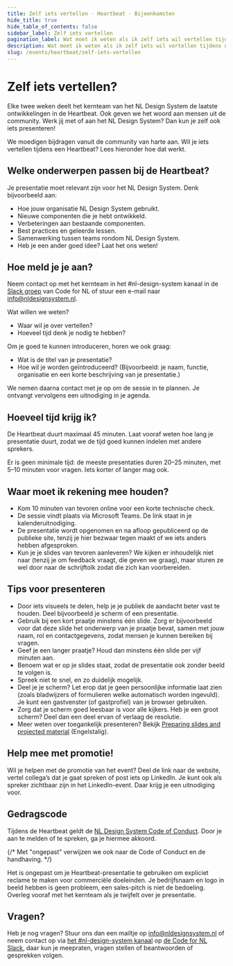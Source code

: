 ```yaml
---
title: Zelf iets vertellen · Heartbeat · Bijeenkomsten
hide_title: true
hide_table_of_contents: false
sidebar_label: Zelf iets vertellen
pagination_label: Wat moet ik weten als ik zelf iets wil vertellen tijdens de Heartbeat?
description: Wat moet ik weten als ik zelf iets wil vertellen tijdens de Heartbeat?
slug: /events/heartbeat/zelf-iets-vertellen
---
```


# Zelf iets vertellen?

Elke twee weken deelt het kernteam van het NL Design System de laatste ontwikkelingen in de Heartbeat. Ook geven we het woord aan mensen uit de community. Werk jij met of aan het NL Design System? Dan kun je zelf ook iets presenteren!

We moedigen bijdragen vanuit de community van harte aan. Wil je iets vertellen tijdens een Heartbeat? Lees hieronder hoe dat werkt.

## Welke onderwerpen passen bij de Heartbeat?

Je presentatie moet relevant zijn voor het NL Design System. Denk bijvoorbeeld aan:

- Hoe jouw organisatie NL Design System gebruikt.
- Nieuwe componenten die je hebt ontwikkeld.
- Verbeteringen aan bestaande componenten.
- Best practices en geleerde lessen.
- Samenwerking tussen teams rondom NL Design System.
- Heb je een ander goed idee? Laat het ons weten!

## Hoe meld je je aan?

Neem contact op met het kernteam in het #nl-design-system kanaal in de [Slack groep](http://praatmee.codefor.nl/) van Code for NL of stuur een e-mail naar [info@nldesignsystem.nl](mailto:info@nldesignsystem.nl).

Wat willen we weten?

- Waar wil je over vertellen?
- Hoeveel tijd denk je nodig te hebben?

Om je goed te kunnen introduceren, horen we ook graag:

- Wat is de titel van je presentatie?
- Hoe wil je worden geïntroduceerd? (Bijvoorbeeld: je naam, functie, organisatie en een korte beschrijving van je presentatie.)

We nemen daarna contact met je op om de sessie in te plannen. Je ontvangt vervolgens een uitnodiging in je agenda.

## Hoeveel tijd krijg ik?

De Heartbeat duurt maximaal 45 minuten. Laat vooraf weten hoe lang je presentatie duurt, zodat we de tijd goed kunnen indelen met andere sprekers.

Er is geen minimale tijd: de meeste presentaties duren 20–25 minuten, met 5–10 minuten voor vragen. Iets korter of langer mag ook.

## Waar moet ik rekening mee houden?

- Kom 10 minuten van tevoren online voor een korte technische check.
- De sessie vindt plaats via Microsoft Teams. De link staat in je kalenderuitnodiging.
- De presentatie wordt opgenomen en na afloop gepubliceerd op de publieke site, tenzij je hier bezwaar tegen maakt of we iets anders hebben afgesproken.
- Kun je je slides van tevoren aanleveren? We kijken er inhoudelijk niet naar (tenzij je om feedback vraagt, die geven we graag), maar sturen ze wel door naar de schrijftolk zodat die zich kan voorbereiden.

## Tips voor presenteren

- Door iets visueels te delen, help je je publiek de aandacht beter vast te houden. Deel bijvoorbeeld je scherm of een presentatie.
- Gebruik bij een kort praatje minstens één slide. Zorg er bijvoorbeeld voor dat deze slide het onderwerp van je praatje bevat, samen met jouw naam, rol en contactgegevens, zodat mensen je kunnen bereiken bij vragen.
- Geef je een langer praatje? Houd dan minstens één slide per vijf minuten aan.
- Benoem wat er op je slides staat, zodat de presentatie ook zonder beeld te volgen is.
- Spreek niet te snel, en zo duidelijk mogelijk.
- Deel je je scherm? Let erop dat je geen persoonlijke informatie laat zien (zoals bladwijzers of formulieren welke automatisch worden ingevuld). Je kunt een gastvenster (of gastprofiel) van je browser gebruiken.
- Zorg dat je scherm goed leesbaar is voor alle kijkers. Heb je een groot scherm? Deel dan een deel ervan of verlaag de resolutie.
- Meer weten over toegankelijk presenteren? Bekijk [Preparing slides and projected material](https://www.w3.org/WAI/teach-advocate/accessible-presentations/#speakers-planning-your-session%23preparing-slides-and-projected-material) (Engelstalig).

## Help mee met promotie!

Wil je helpen met de promotie van het event? Deel de link naar de website, vertel collega’s dat je gaat spreken of post iets op LinkedIn. Je kunt ook als spreker zichtbaar zijn in het LinkedIn-event. Daar krijg je een uitnodiging voor.

## Gedragscode

Tijdens de Heartbeat geldt de [NL Design System Code of Conduct](https://github.com/nl-design-system/.github/blob/main/CODE_OF_CONDUCT.nl.md). Door je aan te melden of te spreken, ga je hiermee akkoord.

{/* Met "ongepast" verwijzen we ook naar de Code of Conduct en de handhaving. */}

Het is ongepast om je Heartbeat-presentatie te gebruiken om expliciet reclame te maken voor commerciële doeleinden. Je bedrijfsnaam en logo in beeld hebben is geen probleem, een sales-pitch is niet de bedoeling. Overleg vooraf met het kernteam als je twijfelt over je presentatie.

## Vragen?

Heb je nog vragen? Stuur ons dan een mailtje op [info@nldesignsystem.nl](mailto:info@nldesignsystem.nl) of neem contact op via [het #nl-design-system kanaal](https://app.slack.com/huddle/T68FXPFQV/C7KDQRXMZ) op [de Code for NL Slack](https://praatmee.codefor.nl), daar kun je meepraten, vragen stellen of beantwoorden of gesprekken volgen.
